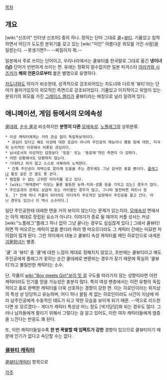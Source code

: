 {{{+1 クールビューティー Cool Beauty }}} 

[[목차]]
== 개요 ==
[wiki:"신조어" 인터넷 신조어] 중의 하나. 정의는 단어 그대로 [[쿨]]+[[뷰티]]. 기품있고 침착하면서 어딘가 도도한 분위기를 갖고 있는 [wiki:"미인" 아름다운 외모를 가진 사람]을 일컫는다. --못생기면?-- --찌질이지 뭐.--

일본에서 주로 쓰이는 단어이고, 우리나라에서는 쿨뷰티를 한국말로 그대로 옮긴 '''냉미녀(남)''' 단어가 빈번하게 쓰이는 편. 유래는 정확히 알수없지만 일본 피겨스타 [[아라카와 시즈카]]가 '''해외 언론으로부터''' 붙은 별명으로 유명하다. 

[[차도녀]]와도 의미가 비슷한데, 성격적으로 강조되어있는 차도녀와 다르게 '뷰티'라는 단어가 들어가있듯이 외모적인 측면으로 강조되어있다. 기품있고 이지적이고 위엄이 있는 분위기의 외모를 가진 [[그레이스 켈리]]가 쿨뷰티라는 애칭으로 널리 알려져 있다.

== 애니메이션, 게임 등에서의 모에속성 ==
[[쿨데레]], [[순수 쿨]]과 비슷하지만 '''분명히 다른''' [[모에속성]]. [[노플래그]]의 상위분류. 

 * 이성 캐릭터에게는 거의 관심 없이 독립독보적이다.
  * 관심이 있다고 해도 이성에 대한 호감이 아니라 주인공의 재능이나 행동 등에 대한, 지극히 논리적인 이유에서 비롯된 관심이다.
 * 남녀로서의 이성적인 감정보다 '믿음' 또는 '동료애'적인 측면이 더 강하다.
 * 어떤 상황에서도 당황하지 않는다.
 * 기대려고 하지 않고 스스로 극복하려 노력한다.
  * 간혹 주인공이 자력으로 알아채 도움을 주는 경우에도 그냥 감사만 표할 뿐이다. [[플래그]]나 홍조 같은 건 꿈도 못 꾼다.  
 * 범접할 수 없는 고귀한 이미지를 갖고 있다.
 * [wiki:"재색겸비" 미모는 물론 월등한 능력·지위·성품 등을 가지고 있는] 경우가 많다.
 * 주인공과의 관계도 상급자 또는 라이벌인 경우가 많고, 그나마 발전하면 파트너 정도. [* 만에 하나 커플이 되더라도 어디까지 주도적인 입장에서 주인공을 끌고 간다. 아닌 경우도 있으나 이 역시 소수이다.]

일단 주인공한테 데레한 면을 거의 보이지 않는다는 문제가 있는지라, [[모에속성]] 면에서는 아직 제대로 정립된 요소가 아니다. 이야기가 종료 될 때까지 커플 성사는 커녕 [wiki:"노플래그"플래그 하나 없이 그냥 끝나는 경우도 심심찮게 있다.] 그래서 쿨뷰티! 하면 딱 떠오르는 캐릭이 없을 뿐더러 여러 명 떠오르더라도 그 캐릭터 간에는 미묘한 차이점이 많게 된다. 그런 의미에서 대놓고 쿨뷰티 속성 캐릭터를 메인 히로인으로 내세운 [[괴물왕녀]]는 별종.

'쿨' 과 '뷰티' 중 '쿨'에 대한 느낌이 제대로 정해지지 않았고, 초반에는 쿨뷰티라고 해도 주인공에게 플래그가 꽂히는 순간 쿨데레로 변환되는 경우가 잦기 때문에 확실히 '쿨뷰티'라고 불릴만한 캐릭터는 소수.

단, 작품이 [[wiki:"Boy meets Girl"보이 밋 걸]] 구도를 따라가지 않는 성향이라면 이런 캐릭터라도 인기를 얻을 가능성은 충분히 많다. 특히 여성 팬층에서는 이런 유형의 독립적이고 홀로 완벽한 캐릭터를 더욱 선호하는 경향이 강한 편. 이는 히로인이라는 위치상의 특성 상 당당하고 유능하며, 어디 하나 꿀릴 게 없는 히로인이라도 시간이 지남에 따라 남주인공에게 수동적인 태도가 되고 약한 모습을 보이게 되기 때문. --역으로 리드한다면 또 모르겠다-- 게다가 캐릭터 특성상 어느 정도 [색기담당]화 되는 경우도 많다. 그러나 남자들에게 팔리기 위해서 그렇다는 걸 알고 있어도, 이런 여자 캐릭터들에게 염증을 느낀다는 반응도 꽤 된다.

또, 이런 캐릭터들일수록 '''한 번 폭발할 때 임팩트가 강한''' 경향이 있으므로 쿨뷰티이기 때문에 인기가 없다고 속단할 수는 없다. 

=== [[쿨뷰티/캐릭터|쿨뷰티 캐릭터]] === 
[[쿨뷰티/캐릭터]] 항목으로

[[각주]]
